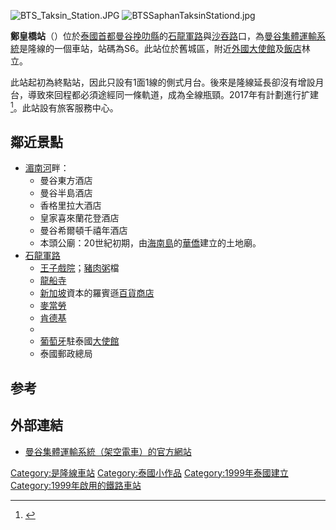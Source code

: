 {{Infobox station
 | name= 鄭皇橋
 | type= {{rint|bangkok|Silom}} 
 | image= BTSSaphanTaksinStationE.jpg
 | image_caption=
 | address= {{THA}}[[曼谷|曼谷]][[沙吞縣|沙吞縣]]
 | owned = {{link-en|曼谷大都會管理局|Bangkok Metropolitan Administration}}（BMA）
 | operator = [[BTS集團控股|曼谷大眾交通系統公共有限公司]]（BTSC）
 | coordinates={{coord|13|43|7.59|N|100|30|50.78|E|region:TH_type:railwaystation|display=inline,title}}
 | line=[[是隆線|是隆線]]
 | code= S6
 | other=
 | services=
}}
[[File:BTS_Taksin_Station.JPG|thumb]]
[[File:BTSSaphanTaksinStationd.jpg|thumb]]

'''鄭皇橋站'''（{{thai|t=สถานีสะพานตากสิน|phon=S̄t̄hānī s̄aphān tāks̄in|r=Sathani Saphan Taksin}}）位於[[泰國|泰國]][[首都|首都]][[曼谷|曼谷]][[挽叻縣|挽叻縣]]的[[石龍軍路|石龍軍路]]與[[沙吞路|沙吞路]]口，為[[曼谷集體運輸系統|曼谷集體運輸系統]]是隆線的一個車站，站碼為S6。此站位於舊城區，附近[[駐泰國外交機構列表|外國大使館]]及[[飯店|飯店]]林立。

此站起初為終點站，因此只設有1面1線的側式月台。後來是隆線延長卻沒有增設月台，導致來回程都必須途經同一條軌道，成為全線瓶頸。2017年有計劃進行扩建<ref>{{Cite web |url=http://www.bangkokpost.com/learning/advanced/1304346/plan-announced-for-saphan-taksin-bts-expansion |title=Bangkok Post 11 August 2017 "Plan announced for Saphan Taksin BTS expansion"  |accessdate=2018-02-06 |archive-date=2019-06-14 |archive-url=https://web.archive.org/web/20190614051844/https://www.bangkokpost.com/learning/advanced/1304346/plan-announced-for-saphan-taksin-bts-expansion |dead-url=no }}</ref>。此站設有旅客服務中心。

== 鄰近景點 ==
* [[湄南河|湄南河]]畔：
** 曼谷東方酒店 
** 曼谷半島酒店
** 香格里拉大酒店
** 皇家喜來蘭花登酒店
** 曼谷希爾頓千禧年酒店
** 本頭公廟：20世紀初期，由[[海南島|海南島]]的[[華僑|華僑]]建立的土地廟。
* [[石龍軍路|石龍軍路]]
** [[王子戲院|王子戲院]]；[[豬肉粥|豬肉粥]]檔
** [[龍船寺|龍船寺]]
** [[新加坡|新加坡]]資本的羅賓遜[[百貨商店|百貨商店]]
** [[麥當勞|麥當勞]]
** [[肯德基|肯德基]]
** {{link-fr|法國駐泰國大使館|Ambassade de France en Thaïlande}}
** [[葡萄牙|葡萄牙]]駐泰國[[大使館|大使館]] 
** 泰國郵政總局

==参考==
{{reflist}}

== 外部連結 ==
* [https://web.archive.org/web/20081217025639/http://www.bts.co.th/en/index.asp 曼谷集體運輸系統（架空電車）的官方網站]
{{是隆線}}
[[Category:是隆線車站|Category:是隆線車站]]
[[Category:泰國小作品|Category:泰國小作品]]
[[Category:1999年泰國建立|Category:1999年泰國建立]]
[[Category:1999年啟用的鐵路車站|Category:1999年啟用的鐵路車站]]